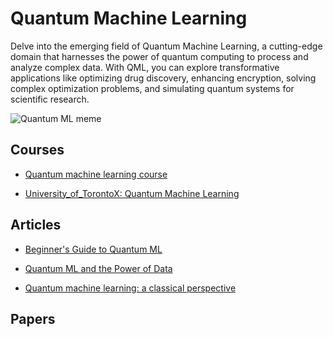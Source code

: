 # Quantum Machine Learning

Delve into the emerging field of Quantum Machine Learning, a cutting-edge domain that harnesses the power of quantum computing to process and analyze complex data. With QML, you can explore transformative applications like optimizing drug discovery, enhancing encryption, solving complex optimization problems, and simulating quantum systems for scientific research.

![Quantum ML meme](/static/img/memes/quantumMeme.png)

## Courses

- [Quantum machine learning course](https://qiskit.org/learn/course/machine-learning-course)

- [University_of_TorontoX: Quantum Machine Learning](https://www.edx.org/learn/machine-learning/university-of-toronto-quantum-machine-learning)

## Articles

- [Beginner's Guide to Quantum ML](https://blog.paperspace.com/beginners-guide-to-quantum-machine-learning/)

- [Quantum ML and the Power of Data](https://blog.research.google/2021/06/quantum-machine-learning-and-power-of.html)

- [Quantum machine learning: a classical perspective](https://royalsocietypublishing.org/doi/10.1098/rspa.2017.0551)

## Papers